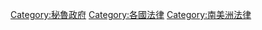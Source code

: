{{Portal|Peru|Law}}
{{Cat main|秘魯法律}}

[[Category:秘魯政府|Category:秘魯政府]]
[[Category:各國法律|Category:各國法律]]
[[Category:南美洲法律|Category:南美洲法律]]